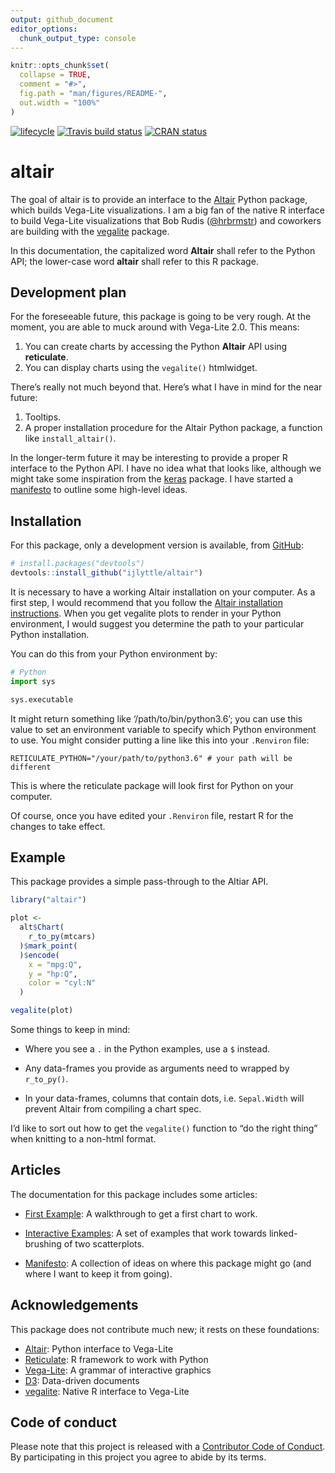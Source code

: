 ```yaml
---
output: github_document
editor_options: 
  chunk_output_type: console
---
```


<!-- README.md is generated from README.Rmd. Please edit that file -->

```r
knitr::opts_chunk$set(
  collapse = TRUE,
  comment = "#>",
  fig.path = "man/figures/README-",
  out.width = "100%"
)
```

[![lifecycle](https://img.shields.io/badge/lifecycle-experimental-orange.svg)](https://www.tidyverse.org/lifecycle/#experimental)
[![Travis build status](https://travis-ci.org/ijlyttle/altair.svg?branch=master)](https://travis-ci.org/ijlyttle/altair)
[![CRAN status](https://www.r-pkg.org/badges/version/altair)](https://cran.r-project.org/package=altair)

# altair

The goal of altair is to provide an interface to the [Altair](https://altair-viz.github.io) Python package, which builds Vega-Lite visualizations. I am a big fan of the native R interface to build Vega-Lite visualizations that Bob Rudis ([\@hrbrmstr](https://github.com/hrbrmstr)) and coworkers are building with the [vegalite](https://github.com/hrbrmstr/vegalite) package.

In this documentation, the capitalized word **Altair** shall refer to the Python API; the lower-case word **altair** shall refer to this R package.

## Development plan

For the foreseeable future, this package is going to be very rough. At the moment, you are able to muck around with Vega-Lite 2.0. This means:

1. You can create charts by accessing the Python **Altair** API using **reticulate**.
1. You can display charts using the `vegalite()` htmlwidget.

There's really not much beyond that. Here's what I have in mind for the near future:

1. Tooltips.
1. A proper installation procedure for the Altair Python package, a function like `install_altair()`.

In the longer-term future it may be interesting to provide a proper R interface to the Python API. I have no idea what that looks like, although we might take some inspiration from the [keras](https://keras.rstudio.com/) package. I have started a [manifesto](https://ijlyttle.github.io/altair/articles/manifesto.html) to outline some high-level ideas.

## Installation

For this package, only a development version is available, from [GitHub](https://github.com/):

``` r
# install.packages("devtools")
devtools::install_github("ijlyttle/altair")
```
It is necessary to have a working Altair installation on your computer. As a first step, I would recommend that you follow the [Altair installation instructions](https://altair-viz.github.io/getting_started/installation.html). When you get vegalite plots to render in your Python environment, I would suggest you determine the path to your particular Python installation.

You can do this from your Python environment by:

```python
# Python
import sys

sys.executable
```

It might return something like '/path/to/bin/python3.6'; you can use this value to set an environment variable to specify which Python environment to use. You might consider putting a line like this into your `.Renviron` file:

```
RETICULATE_PYTHON="/your/path/to/python3.6" # your path will be different
```

This is where the reticulate package will look first for Python on your computer.

Of course, once you have edited your `.Renviron` file, restart R for the changes to take effect.

## Example

This package provides a simple pass-through to the Altiar API. 

```r
library("altair")

plot <- 
  alt$Chart(
    r_to_py(mtcars)
  )$mark_point(
  )$encode(
    x = "mpg:Q",
    y = "hp:Q",
    color = "cyl:N"
  )

vegalite(plot)
```

Some things to keep in mind:

  - Where you see a `.` in the Python examples, use a `$` instead.

  - Any data-frames you provide as arguments need to wrapped by `r_to_py()`.

  - In your data-frames, columns that contain dots, i.e. `Sepal.Width` will prevent Altair from compiling a chart spec.

I'd like to sort out how to get the `vegalite()` function to "do the right thing" when knitting to a non-html format. 

## Articles

The documentation for this package includes some articles:

- [First Example](https://ijlyttle.github.io/altair/articles/first-example.html): A walkthrough to get a first chart to work.

- [Interactive Examples](https://ijlyttle.github.io/altair/articles/interactive.html): A set of examples that work towards linked-brushing of two scatterplots.

- [Manifesto](https://ijlyttle.github.io/altair/articles/manifesto.html): A collection of ideas on where this package might go (and where I want to keep it from going).

## Acknowledgements

This package does not contribute much new; it rests on these foundations:

- [Altair](https://altair-viz.github.io): Python interface to Vega-Lite
- [Reticulate](https://rstudio.github.io/reticulate): R framework to work with Python
- [Vega-Lite](https://vega.github.io/vega-lite): A grammar of interactive graphics
- [D3](https://d3js.org): Data-driven documents
- [vegalite](https://github.com/hrbrmstr/vegalite): Native R interface to Vega-Lite

## Code of conduct

Please note that this project is released with a [Contributor Code of Conduct](CODE_OF_CONDUCT.md).
By participating in this project you agree to abide by its terms.
